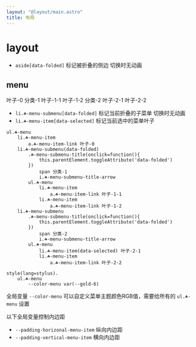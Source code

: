 ```yaml
---
layout: "@layout/main.astro"
title: 布局
---
```



# layout


<Layouts />

- `aside[data-folded]` 标记被折叠的侧边 切换时无动画


## menu

<T tag="ul" class="☘-menu" style="--color-menu:var(--gold-6)">
    <T tag="li" class="☘-menu-item"><T tag="a" class="☘-menu-item-link">叶子-0</T></T>
    <T tag="li" class="☘-menu-submenu" data-folded>
        <T class="☘-menu-submenu-title" onclick="
            this.parentElement.toggleAttribute('data-folded')
        ">
            <span>分类-1</span>
            <T tag="i" class="☘-menu-submenu-title-arrow"/>
        </T>
        <T tag="ul" class="☘-menu" style="--color-menu:var(--gold-6)">
            <T tag="li" class="☘-menu-item">
                <T tag="a" class="☘-menu-item-link">叶子-1-1</T>
            </T>
            <T tag="li" class="☘-menu-item">
                <T tag="a" class="☘-menu-item-link">叶子-1-2</T>
            </T>
        </T>
    </T>
    <T tag="li" class="☘-menu-submenu">
        <T class="☘-menu-submenu-title" onclick="
            this.parentElement.toggleAttribute('data-folded')
        ">
            <span>分类-2</span>
            <T tag="i" class="☘-menu-submenu-title-arrow"/>
        </T>
        <T tag="ul" class="☘-menu" style="--color-menu:var(--gold-6)">
            <T tag="li" class="☘-menu-item" data-selected>叶子-2-1</T>
            <T tag="li" class="☘-menu-item">
                <T tag="a" class="☘-menu-item-link">叶子-2-2</T>
            </T>
        </T>
    </T>
</T>

- `li.☘-menu-submenu[data-folded]` 标记当前折叠的子菜单 切换时无动画
- `li.☘-menu-item[data-selected]` 标记当前选中的菜单叶子

```pug
ul.☘-menu
    li.☘-menu-item
        a.☘-menu-item-link 叶子-0
    li.☘-menu-submenu(data-folded)
        .☘-menu-submenu-title(onclick=function(){
            this.parentElement.toggleAttribute('data-folded')
        })
            span 分类-1
            i.☘-menu-submenu-title-arrow
        ul.☘-menu
            li.☘-menu-item
                a.☘-menu-item-link 叶子-1-1
            li.☘-menu-item
                a.☘-menu-item-link 叶子-1-2
    li.☘-menu-submenu
        .☘-menu-submenu-title(onclick=function(){
            this.parentElement.toggleAttribute('data-folded')
        })
            span 分类-2
            i.☘-menu-submenu-title-arrow
        ul.☘-menu
            li.☘-menu-item(data-selected) 叶子-2-1
            li.☘-menu-item
                a.☘-menu-item-link 叶子-2-2

style(lang=stylus).
    ul.☘-menu
        --color-menu var(--gold-6)
```

全局变量 `--color-menu` 可以自定义菜单主题颜色RGB值，需要给所有的 `ul.☘-menu` 设置

以下全局变量控制内边距

- `--padding-horizonal-menu-item` 纵向内边距
- `--padding-vertical-menu-item` 横向内边距
